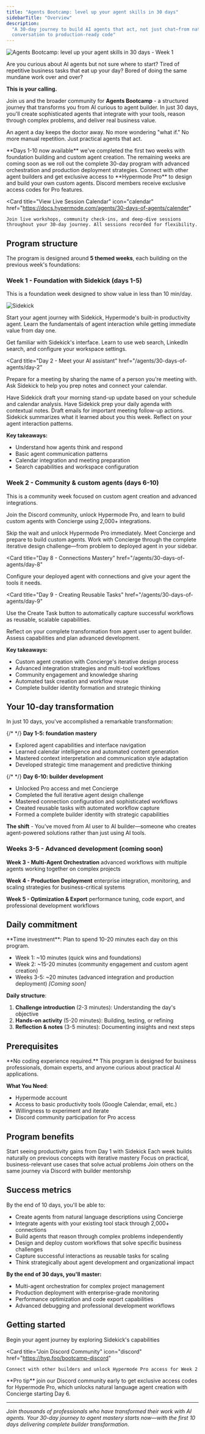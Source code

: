 ```yaml
---
title: "Agents Bootcamp: level up your agent skills in 30 days"
sidebarTitle: "Overview"
description:
  "A 30-day journey to build AI agents that act, not just chat—from natural
  conversation to production-ready code"
---
```


![Agents Bootcamp: level up your agent skills in 30 days - Week 1](/images/agents/30-days-of-agents/bootcamp-week-1.png)

Are you curious about AI agents but not sure where to start? Tired of repetitive
business tasks that eat up your day? Bored of doing the same mundane work over
and over?

**This is your calling.**

Join us and the broader community for **Agents Bootcamp** - a structured journey
that transforms you from AI curious to agent builder. In just 30 days, you'll
create sophisticated agents that integrate with your tools, reason through
complex problems, and deliver real business value.

An agent a day keeps the doctor away. No more wondering "what if." No more
manual repetition. Just practical agents that act.

<Note>
  **Days 1-10 now available** we've completed the first two weeks with
  foundation building and custom agent creation. The remaining weeks are coming
  soon as we roll out the complete 30-day program with advanced orchestration
  and production deployment strategies.
</Note>

<CardGroup cols={2}>
  <Card
    title="Join the Discord Community"
    icon="discord"
    href="https://hyp.foo/bootcamp-discord"
  >
    Connect with other agent builders and get exclusive access to **Hypermode
    Pro** to design and build your own custom agents. Discord members receive
    exclusive access codes for Pro features.
  </Card>

  <Card
    title="View Live Session Calendar"
    icon="calendar"
    href="https://docs.hypermode.com/agents/30-days-of-agents/calender"
  >
    Join live workshops, community check-ins, and deep-dive sessions throughout your 30-day journey. All sessions recorded for flexibility.
  </Card>
</CardGroup>

## Program structure

The program is designed around **5 themed weeks**, each building on the previous
week's foundations:

### Week 1 - Foundation with Sidekick (days 1-5)

This is a foundation week designed to show value in less than 10 min/day.

![Sidekick](/images/agents/30-days-of-agents/sidekick-about.png)

Start your agent journey with Sidekick, Hypermode's built-in productivity agent.
Learn the fundamentals of agent interaction while getting immediate value from
day one.

<CardGroup cols={2}>
  <Card
    title="Day 1 - Introduction to Sidekick"
    href="/agents/30-days-of-agents/day-1"
  >
    Get familiar with Sidekick's interface. Learn to use web search, LinkedIn search, and configure your workspace settings.
  </Card>

<Card
  title="Day 2 - Meet your AI assistant"
  href="/agents/30-days-of-agents/day-2"
>
  Prepare for a meeting by sharing the name of a person you're meeting with. Ask
  Sidekick to help you prep notes and connect your calendar.
</Card>

<Card title="Day 3 - Connect & update" href="/agents/30-days-of-agents/day-3">
  Have Sidekick draft your morning stand-up update based on your schedule and
  calendar analysis.
</Card>

<Card title="Day 4 - Daily agenda prep" href="/agents/30-days-of-agents/day-4">
  Have Sidekick prep your daily agenda with contextual notes. Draft emails for
  important meeting follow-up actions.
</Card>

  <Card title="Day 5 - Reflection Friday" href="/agents/30-days-of-agents/day-5">
    Sidekick summarizes what it learned about you this week. Reflect on your
    agent interaction patterns.
  </Card>
</CardGroup>

**Key takeaways:**

- Understand how agents think and respond
- Basic agent communication patterns
- Calendar integration and meeting preparation
- Search capabilities and workspace configuration

### Week 2 - Community & custom agents (days 6-10)

This is a community week focused on custom agent creation and advanced
integrations.

Join the Discord community, unlock Hypermode Pro, and learn to build custom
agents with Concierge using 2,000+ integrations.

<CardGroup cols={2}>
  <Card
    title="Day 6 - Fast Track to Pro"
    href="/agents/30-days-of-agents/day-6"
  >
    Skip the wait and unlock Hypermode Pro immediately. Meet Concierge and prepare to build custom agents.
  </Card>

<Card title="Day 7 - Meet Concierge" href="/agents/30-days-of-agents/day-7">
  Work with Concierge through the complete iterative design challenge—from
  problem to deployed agent in your sidebar.
</Card>

<Card
  title="Day 8 - Connections Mastery"
  href="/agents/30-days-of-agents/day-8"
>
  Configure your deployed agent with connections and give your agent the tools
  it needs.
</Card>

<Card
  title="Day 9 - Creating Reusable Tasks"
  href="/agents/30-days-of-agents/day-9"
>
  Use the Create Task button to automatically capture successful workflows as
  reusable, scalable capabilities.
</Card>

  <Card title="Day 10 - Builder Transformation" href="/agents/30-days-of-agents/day-10">
    Reflect on your complete transformation from agent user to agent builder. Assess capabilities and plan advanced development.
  </Card>
</CardGroup>

**Key takeaways:**

- Custom agent creation with Concierge's iterative design process
- Advanced integration strategies and multi-tool workflows
- Community engagement and knowledge sharing
- Automated task creation and workflow reuse
- Complete builder identity formation and strategic thinking

## Your 10-day transformation

In just 10 days, you've accomplished a remarkable transformation:

{/* <!-- trunk-ignore(markdownlint/MD036) --> */} **Day 1-5: foundation
mastery**

- Explored agent capabilities and interface navigation
- Learned calendar intelligence and automated content generation
- Mastered context interpretation and communication style adaptation
- Developed strategic time management and predictive thinking

{/* <!-- trunk-ignore(markdownlint/MD036) --> */} **Day 6-10: builder
development**

- Unlocked Pro access and met Concierge
- Completed the full iterative agent design challenge
- Mastered connection configuration and sophisticated workflows
- Created reusable tasks with automated workflow capture
- Formed a complete builder identity with strategic capabilities

**The shift** - You've moved from AI user to AI builder—someone who creates
agent-powered solutions rather than just using AI tools.

### Weeks 3-5 - Advanced development (coming soon)

**Week 3 - Multi-Agent Orchestration** advanced workflows with multiple agents
working together on complex projects

**Week 4 - Production Deployment** enterprise integration, monitoring, and
scaling strategies for business-critical systems

**Week 5 - Optimization & Export** performance tuning, code export, and
professional development workflows

## Daily commitment

<Info>
**Time investment**: Plan to spend 10-20 minutes each day on this program.

- Week 1: ~10 minutes (quick wins and foundations)
- Week 2: ~15-20 minutes (community engagement and custom agent creation)
- Weeks 3-5: ~20 minutes (advanced integration and production deployment)
  _[Coming soon]_

</Info>

**Daily structure**:

1. **Challenge introduction** (2-3 minutes): Understanding the day's objective
2. **Hands-on activity** (5-20 minutes): Building, testing, or refining
3. **Reflection & notes** (3-5 minutes): Documenting insights and next steps

## Prerequisites

<Warning>
  **No coding experience required.** This program is designed for business
  professionals, domain experts, and anyone curious about practical AI
  applications.
</Warning>

**What You Need**:

- Hypermode account
- Access to basic productivity tools (Google Calendar, email, etc.)
- Willingness to experiment and iterate
- Discord community participation for Pro access

## Program benefits

<CardGroup cols={2}>
  <Card title="Immediate value" icon="bolt">
    Start seeing productivity gains from Day 1 with Sidekick
  </Card>

<Card title="Progressive learning" icon="stairs">
  Each week builds naturally on previous concepts with iterative mastery
</Card>

<Card title="Real-world application" icon="building">
  Focus on practical, business-relevant use cases that solve actual problems
</Card>

  <Card title="Community support" icon="users">
    Join others on the same journey via Discord with builder mentorship
  </Card>
</CardGroup>

## Success metrics

By the end of 10 days, you'll be able to:

- Create agents from natural language descriptions using Concierge
- Integrate agents with your existing tool stack through 2,000+ connections
- Build agents that reason through complex problems independently
- Design and deploy custom workflows that solve specific business challenges
- Capture successful interactions as reusable tasks for scaling
- Think strategically about agent development and organizational impact

**By the end of 30 days, you'll master:**

- Multi-agent orchestration for complex project management
- Production deployment with enterprise-grade monitoring
- Performance optimization and code export capabilities
- Advanced debugging and professional development workflows

## Getting started

<CardGroup cols={2}>
  <Card
    title="Start Day 1: Introduction to Sidekick"
    icon="play"
    href="/agents/30-days-of-agents/day-1"
  >
    Begin your agent journey by exploring Sidekick's capabilities
  </Card>

  <Card
    title="Join Discord Community"
    icon="discord"
    href="https://hyp.foo/bootcamp-discord"
  >
    Connect with other builders and unlock Hypermode Pro access for Week 2
  </Card>
</CardGroup>

<Tip>
  **Pro tip** join our Discord community early to get exclusive access codes for
  Hypermode Pro, which unlocks natural language agent creation with Concierge
  starting Day 6.
</Tip>

---

_Join thousands of professionals who have transformed their work with AI agents.
Your 30-day journey to agent mastery starts now—with the first 10 days
delivering complete builder transformation._
